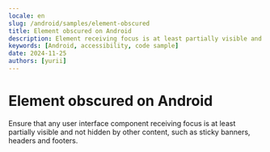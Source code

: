 ```yaml
---
locale: en
slug: /android/samples/element-obscured
title: Element obscured on Android
description: Element receiving focus is at least partially visible and not obscured by other content.
keywords: [Android, accessibility, code sample]
date: 2024-11-25
authors: [yurii]
---
```


# Element obscured on Android

Ensure that any user interface component receiving focus is at least partially visible and not hidden by other content, such as sticky banners, headers and footers.

<CodeSample id="element-obscured" framework="android" locale="en"/>
